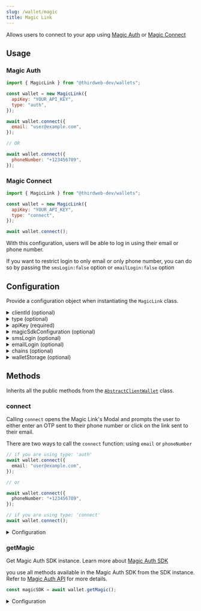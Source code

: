 ```yaml
---
slug: /wallet/magic
title: Magic Link
---
```



Allows users to connect to your app using [Magic Auth](https://magic.link/docs/auth/overview) or [Magic Connect](https://magic.link/docs/connect/overview)

## Usage

### Magic Auth

```javascript
import { MagicLink } from "@thirdweb-dev/wallets";

const wallet = new MagicLink({
  apiKey: "YOUR_API_KEY",
  type: "auth",
});

await wallet.connect({
  email: "user@example.com",
});

// OR

await wallet.connect({
  phoneNumber: "+123456789",
});
```

### Magic Connect

```javascript
import { MagicLink } from "@thirdweb-dev/wallets";

const wallet = new MagicLink({
  apiKey: "YOUR_API_KEY",
  type: "connect",
});

await wallet.connect();
```

With this configuration, users will be able to log in using their email or phone number.

If you want to restrict login to only email or only phone number, you can do so by passing the `smsLogin:false` option or `emailLogin:false` option

## Configuration

Provide a configuration object when instantiating the `MagicLink` class.

<details>
  <summary>clientId (optional)</summary>
  <div>

Provide `clientId` to use the thirdweb RPCs for given `chains`

You can create a client ID for your application from [thirdweb dashboard](https://thirdweb.com/create-api-key).

</div>
</details>

<details>
  <summary>type (optional) </summary>
  <div>

Whether to use [Magic Auth](https://magic.link/docs/auth/overview) or [Magic Connect](https://magic.link/docs/connect/overview) to connect to the wallet.

Default is `"auth"`.

```ts
type: "auth" | "connect";
```

</div>
</details>

<details>
  <summary>apiKey (required)</summary>
  <div>

Your Magic Link apiKey. You can get an API key by signing up for an account on [Magic Link's website](https://magic.link/).

Must be a `string`.

</div>
</details>

<details>
  <summary>magicSdkConfiguration (optional)</summary>
  <div>

Configuration for [Magic Auth](https://magic.link/docs/auth/overview) SDK.

This is only relevant if you are using `type: 'auth'`.

```ts
{
  locale?: string;
  endpoint?: string;
  testMode?: boolean;
}
```

<details>
  <summary>locale (optional)</summary>
  <div>

Customize the language of Magic's modal, email and confirmation screen. See [Localization](https://magic.link/docs/auth/more/customization/localization) for more.

</div>
</details>

<details>
  <summary>endpoint (optional)</summary>
  <div>

A URL pointing to the Magic iframe application.

</div>
</details>

<details>
  <summary>testMode (optional)</summary>
  <div>

Enable [testMode](https://magic.link/docs/auth/introduction/test-mode) to assert the desired behavior through the email address so that you don't have to go through the auth flow.

</div>
</details>

</div>
</details>

<details>
  <summary>smsLogin (optional)</summary>
  <div>

Specify whether you want to allow users to log in with their phone number or not. It is `true` by default

This is only relevant if you are using `type: 'auth'`.

Must be a `boolean`.

</div>
</details>

<details>
  <summary>emailLogin (optional)</summary>
  <div>

Specify whether you want to allow users to log in with their email or not. It is `true` by default

This is only relevant if you are using `type: 'auth'`.

Must be a `boolean`.

</div>
</details>

<details>
  <summary>chains (optional)</summary>
  <div>

Provide an array of chains you want to support.

Must be an array of `Chain` objects, from the [`@thirdweb-dev/chains`](https://www.npmjs.com/package/@thirdweb-dev/chains) package.

</div>
</details>

<details>
  <summary>walletStorage (optional)</summary>
  <div>

The wallet needs to store some data in persistent storage. By default `localStorage` is used. If you want to use a different storage, you can pass it in the `walletStorage` option.

Must be an object conforming to the `AsyncStorage` interface:

```typescript
export interface AsyncStorage {
  getItem(key: string): Promise<string | null>;
  setItem(key: string, value: string): Promise<void>;
  removeItem(key: string): Promise<void>;
}
```

Example:

```javascript
import { MagicLink } from "@thirdweb-dev/wallets";

const wallet = new MagicLink({
  // ... other required config

  // highlight-start
  walletStorage: {
    getItem: (key) => {
      // Implement your own storage logic here
    },
    removeItem: (key) => {
      // Implement your own storage logic here
    },
    setItem: (key, value) => {
      // Implement your own storage logic here
    },
  },
  // highlight-end
});
```

</div>
</details>

## Methods

Inherits all the public methods from the [`AbstractClientWallet`](interfaces/abstract-client-wallet) class.

### connect

Calling `connect` opens the Magic Link's Modal and prompts the user to either enter an OTP sent to their phone number or click on the link sent to their email.

There are two ways to call the `connect` function: using `email` or `phoneNumber`

```ts
// if you are using type: 'auth'
await wallet.connect({
  email: "user@example.com",
});

// or

await wallet.connect({
  phoneNumber: "+123456789",
});

// if you are using type: 'connect'
await wallet.connect();
```

<details>
  <summary>Configuration</summary>
  <div>

```typescript
connect(options?: {
  // One of email or phoneNumber is required if you are using type: 'auth'
  email?: string,
  phoneNumber?: string,

  chainId? number,
}): Promise<string>;
```

<details>
  <summary>email or phoneNumber </summary>
  <div>

specify either `email` or `phoneNumber` of the user to connect to your app.

If you call the `connect` function with `email`, a modal will open and prompt the user to click on the link sent to their email. Once the user completes this step, the modal will close and the user will be connected to your app.

If you call the connect method with `phoneNumber`, a modal will open and prompt the user to enter the OTP sent to their phone number. Once the user enters the OTP, the modal will close and the user will be connected to your app.

</div>
</details>

<details>
  <summary> chainId (optional) </summary>
  <div>

If chainId is provided, the wallet will be connected to the network with the given chainId, else it will be connected to the Ethereum Mainnet.

</div>
</details>

</div>
</details>

### getMagic

Get Magic Auth SDK instance. Learn more about [Magic Auth SDK](https://magic.link/docs/auth/overview)

you use all methods available in the Magic Auth SDK from the SDK instance. Refer to [Magic Auth API](https://magic.link/docs/auth/api-reference/client-side-sdks/web) for more details.

```javascript
const magicSDK = await wallet.getMagic();
```

<details>
  <summary>Configuration</summary>
  <div>

#### Return Value

Returns the magic auth SDK instance of type `InstanceWithExtensions<SDKBase, OAuthExtension[]>`

```typescript
InstanceWithExtensions<SDKBase, OAuthExtension[]>;
```

</div>
</details>
